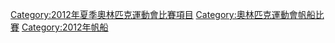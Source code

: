{{Catmore|2012年夏季奧林匹克運動會帆船比賽}}

[[Category:2012年夏季奧林匹克運動會比賽項目|Category:2012年夏季奧林匹克運動會比賽項目]]
[[Category:奧林匹克運動會帆船比賽|Category:奧林匹克運動會帆船比賽]]
[[Category:2012年帆船|Category:2012年帆船]]
